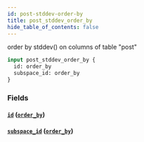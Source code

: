 ```yaml
---
id: post-stddev-order-by
title: post_stddev_order_by
hide_table_of_contents: false
---
```



order by stddev() on columns of table "post"

```graphql
input post_stddev_order_by {
  id: order_by
  subspace_id: order_by
}
```


### Fields

#### [`id`](#) ([`order_by`](../enums/order-by))




#### [`subspace_id`](#) ([`order_by`](../enums/order-by))






